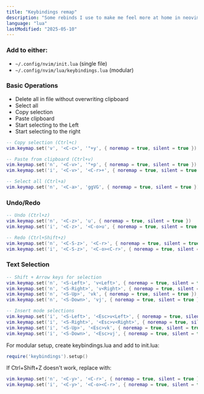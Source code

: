 ```yaml
---
title: "Keybindings remap"
description: "Some rebinds I use to make me feel more at home in neovim."
language: "lua"
lastModified: "2025-05-10"
---
```



### Add to either:
- `~/.config/nvim/init.lua` (single file)
- `~/.config/nvim/lua/keybindings.lua` (modular)

### Basic Operations
- Delete all in file without overwriting clipboard
- Select all
- Copy selection
- Paste clipboard
- Start selecting to the Left
- Start selecting to the right

```lua
-- Copy selection (Ctrl+c)
vim.keymap.set('v', '<C-c>', '"+y', { noremap = true, silent = true })

-- Paste from clipboard (Ctrl+v)
vim.keymap.set('n', '<C-v>', '"+p', { noremap = true, silent = true })
vim.keymap.set('i', '<C-v>', '<C-r>+', { noremap = true, silent = true })

-- Select all (Ctrl+a)
vim.keymap.set('n', '<C-a>', 'ggVG', { noremap = true, silent = true })
```

### Undo/Redo

```lua
-- Undo (Ctrl+z)
vim.keymap.set('n', '<C-z>', 'u', { noremap = true, silent = true })
vim.keymap.set('i', '<C-z>', '<C-o>u', { noremap = true, silent = true })

-- Redo (Ctrl+Shift+z)
vim.keymap.set('n', '<C-S-z>', '<C-r>', { noremap = true, silent = true })
vim.keymap.set('i', '<C-S-z>', '<C-o><C-r>', { noremap = true, silent = true })
```

### Text Selection

```lua
-- Shift + Arrow keys for selection
vim.keymap.set('n', '<S-Left>', 'v<Left>', { noremap = true, silent = true })
vim.keymap.set('n', '<S-Right>', 'v<Right>', { noremap = true, silent = true })
vim.keymap.set('n', '<S-Up>', 'vk', { noremap = true, silent = true })
vim.keymap.set('n', '<S-Down>', 'vj', { noremap = true, silent = true })

-- Insert mode selections
vim.keymap.set('i', '<S-Left>', '<Esc>v<Left>', { noremap = true, silent = true })
vim.keymap.set('i', '<S-Right>', '<Esc>v<Right>', { noremap = true, silent = true })
vim.keymap.set('i', '<S-Up>', '<Esc>vk', { noremap = true, silent = true })
vim.keymap.set('i', '<S-Down>', '<Esc>vj', { noremap = true, silent = true })
```

For modular setup, create keybindings.lua and add to init.lua:
```lua
require('keybindings').setup()
```

If Ctrl+Shift+Z doesn't work, replace with:
```lua
vim.keymap.set('n', '<C-y>', '<C-r>', { noremap = true, silent = true })
vim.keymap.set('i', '<C-y>', '<C-o><C-r>', { noremap = true, silent = true })
```

